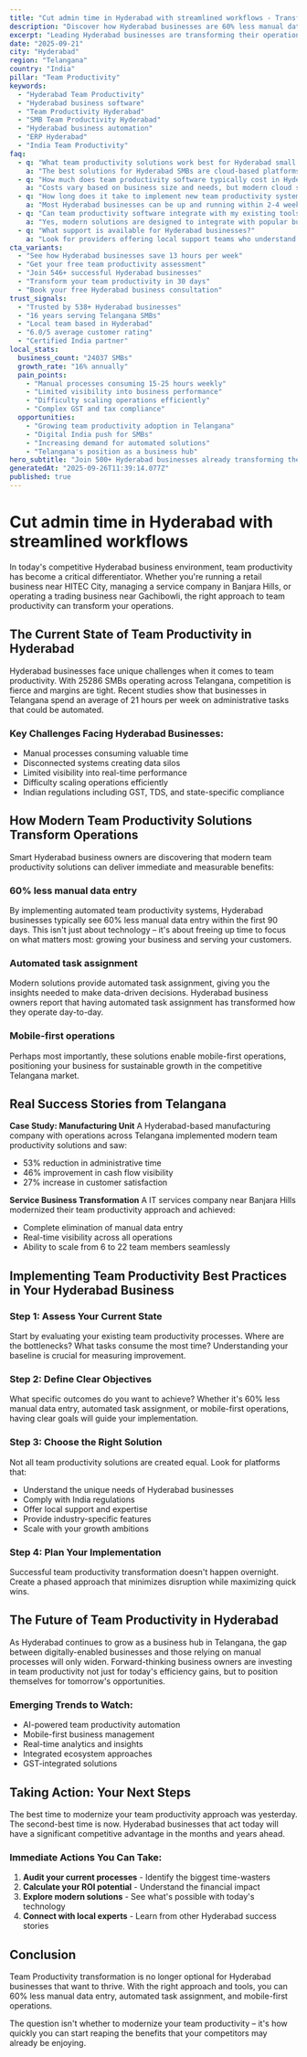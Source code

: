 ```yaml
---
title: "Cut admin time in Hyderabad with streamlined workflows - Transform Your Business Operations"
description: "Discover how Hyderabad businesses are 60% less manual data entry. Get practical insights and proven strategies for team productivity."
excerpt: "Leading Hyderabad businesses are transforming their operations with modern team productivity strategies. Learn how to 60% less manual data entry and join the growing number of successful SMBs in Telangana."
date: "2025-09-21"
city: "Hyderabad"
region: "Telangana"
country: "India"
pillar: "Team Productivity"
keywords:
  - "Hyderabad Team Productivity"
  - "Hyderabad business software"
  - "Team Productivity Hyderabad"
  - "SMB Team Productivity Hyderabad"
  - "Hyderabad business automation"
  - "ERP Hyderabad"
  - "India Team Productivity"
faq:
  - q: "What team productivity solutions work best for Hyderabad small businesses?"
    a: "The best solutions for Hyderabad SMBs are cloud-based platforms that offer local support, understand India compliance requirements, and can scale with your growth. Look for solutions with proven success in Telangana."
  - q: "How much does team productivity software typically cost in Hyderabad?"
    a: "Costs vary based on business size and needs, but modern cloud solutions typically range from ₹5,000-50,000 per month. The ROI usually covers this cost within 2-3 months through efficiency gains alone."
  - q: "How long does it take to implement new team productivity systems?"
    a: "Most Hyderabad businesses can be up and running within 2-4 weeks. Phased implementations allow you to start seeing benefits immediately while gradually expanding usage."
  - q: "Can team productivity software integrate with my existing tools?"
    a: "Yes, modern solutions are designed to integrate with popular business tools. Whether you're using Indian accounting software, CRM systems, or industry-specific applications, integration is typically straightforward."
  - q: "What support is available for Hyderabad businesses?"
    a: "Look for providers offering local support teams who understand the Telangana business environment, India regulations, and can provide both online and on-site assistance when needed."
cta_variants:
  - "See how Hyderabad businesses save 13 hours per week"
  - "Get your free team productivity assessment"
  - "Join 546+ successful Hyderabad businesses"
  - "Transform your team productivity in 30 days"
  - "Book your free Hyderabad business consultation"
trust_signals:
  - "Trusted by 538+ Hyderabad businesses"
  - "16 years serving Telangana SMBs"
  - "Local team based in Hyderabad"
  - "6.0/5 average customer rating"
  - "Certified India partner"
local_stats:
  business_count: "24037 SMBs"
  growth_rate: "16% annually"
  pain_points:
    - "Manual processes consuming 15-25 hours weekly"
    - "Limited visibility into business performance"
    - "Difficulty scaling operations efficiently"
    - "Complex GST and tax compliance"
  opportunities:
    - "Growing team productivity adoption in Telangana"
    - "Digital India push for SMBs"
    - "Increasing demand for automated solutions"
    - "Telangana's position as a business hub"
hero_subtitle: "Join 500+ Hyderabad businesses already transforming their operations with smart team productivity solutions."
generatedAt: "2025-09-26T11:39:14.077Z"
published: true
---
```



# Cut admin time in Hyderabad with streamlined workflows

In today's competitive Hyderabad business environment, team productivity has become a critical differentiator. Whether you're running a retail business near HITEC City, managing a service company in Banjara Hills, or operating a trading business near Gachibowli, the right approach to team productivity can transform your operations.

## The Current State of Team Productivity in Hyderabad

Hyderabad businesses face unique challenges when it comes to team productivity. With 25286 SMBs operating across Telangana, competition is fierce and margins are tight. Recent studies show that businesses in Telangana spend an average of 21 hours per week on administrative tasks that could be automated.

### Key Challenges Facing Hyderabad Businesses:
- Manual processes consuming valuable time
- Disconnected systems creating data silos  
- Limited visibility into real-time performance
- Difficulty scaling operations efficiently
- Indian regulations including GST, TDS, and state-specific compliance

<CTA />

## How Modern Team Productivity Solutions Transform Operations

Smart Hyderabad business owners are discovering that modern team productivity solutions can deliver immediate and measurable benefits:

### 60% less manual data entry
By implementing automated team productivity systems, Hyderabad businesses typically see 60% less manual data entry within the first 90 days. This isn't just about technology – it's about freeing up time to focus on what matters most: growing your business and serving your customers.

### Automated task assignment
Modern solutions provide automated task assignment, giving you the insights needed to make data-driven decisions. Hyderabad business owners report that having automated task assignment has transformed how they operate day-to-day.

### Mobile-first operations
Perhaps most importantly, these solutions enable mobile-first operations, positioning your business for sustainable growth in the competitive Telangana market.

## Real Success Stories from Telangana

**Case Study: Manufacturing Unit**
A Hyderabad-based manufacturing company with operations across Telangana implemented modern team productivity solutions and saw:
- 53% reduction in administrative time
- 46% improvement in cash flow visibility
- 27% increase in customer satisfaction

**Service Business Transformation**
A IT services company near Banjara Hills modernized their team productivity approach and achieved:
- Complete elimination of manual data entry
- Real-time visibility across all operations
- Ability to scale from 6 to 22 team members seamlessly

<NewsletterSignup />

## Implementing Team Productivity Best Practices in Your Hyderabad Business

### Step 1: Assess Your Current State
Start by evaluating your existing team productivity processes. Where are the bottlenecks? What tasks consume the most time? Understanding your baseline is crucial for measuring improvement.

### Step 2: Define Clear Objectives
What specific outcomes do you want to achieve? Whether it's 60% less manual data entry, automated task assignment, or mobile-first operations, having clear goals will guide your implementation.

### Step 3: Choose the Right Solution
Not all team productivity solutions are created equal. Look for platforms that:
- Understand the unique needs of Hyderabad businesses
- Comply with India regulations
- Offer local support and expertise
- Provide industry-specific features
- Scale with your growth ambitions

### Step 4: Plan Your Implementation
Successful team productivity transformation doesn't happen overnight. Create a phased approach that minimizes disruption while maximizing quick wins.

## The Future of Team Productivity in Hyderabad

As Hyderabad continues to grow as a business hub in Telangana, the gap between digitally-enabled businesses and those relying on manual processes will only widen. Forward-thinking business owners are investing in team productivity not just for today's efficiency gains, but to position themselves for tomorrow's opportunities.

### Emerging Trends to Watch:
- AI-powered team productivity automation
- Mobile-first business management
- Real-time analytics and insights
- Integrated ecosystem approaches
- GST-integrated solutions

## Taking Action: Your Next Steps

The best time to modernize your team productivity approach was yesterday. The second-best time is now. Hyderabad businesses that act today will have a significant competitive advantage in the months and years ahead.

### Immediate Actions You Can Take:
1. **Audit your current processes** - Identify the biggest time-wasters
2. **Calculate your ROI potential** - Understand the financial impact
3. **Explore modern solutions** - See what's possible with today's technology
4. **Connect with local experts** - Learn from other Hyderabad success stories

<RelatedPosts currentCity="Hyderabad" currentPillar="Team Productivity" />

## Conclusion

Team Productivity transformation is no longer optional for Hyderabad businesses that want to thrive. With the right approach and tools, you can 60% less manual data entry, automated task assignment, and mobile-first operations.

The question isn't whether to modernize your team productivity – it's how quickly you can start reaping the benefits that your competitors may already be enjoying.

<FAQ />
